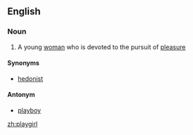 ==English==

===Noun===
{{en-noun}}

# A young [[woman]] who is devoted to the pursuit of [[pleasure]]

====Synonyms====
*[[hedonist]]

====Antonym====
*[[playboy]]

[[zh:playgirl]]